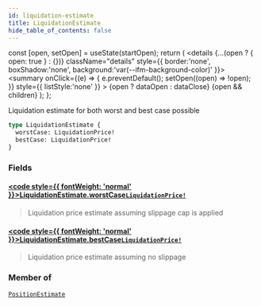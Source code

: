 ```yaml
---
id: liquidation-estimate
title: LiquidationEstimate
hide_table_of_contents: false
---
```







  const [open, setOpen] = useState(startOpen);
  return (
    <details {...(open ? { open: true } : {})} className="details" style={{ border:'none', boxShadow:'none', background:'var(--ifm-background-color)' }}>
      <summary
        onClick={(e) => {
          e.preventDefault();
          setOpen((open) => !open);
        }}
        style={{ listStyle:'none' }}
      >
      {open ? dataOpen : dataClose}
      </summary>
      {open && children}
    </details>
  );
};




Liquidation estimate for both worst and best case possible


```graphql
type LiquidationEstimate {
  worstCase: LiquidationPrice!
  bestCase: LiquidationPrice!
}
```


### Fields

#### [<code style={{ fontWeight: 'normal' }}>LiquidationEstimate.<b>worstCase</b></code>](#)<Bullet />[`LiquidationPrice!`](/testnet/api/graphql/objects/liquidation-price) <Badge class="secondary" text="non-null"/> <Badge class="secondary" text="object"/>
> Liquidation price estimate assuming slippage cap is applied
> 

#### [<code style={{ fontWeight: 'normal' }}>LiquidationEstimate.<b>bestCase</b></code>](#)<Bullet />[`LiquidationPrice!`](/testnet/api/graphql/objects/liquidation-price) <Badge class="secondary" text="non-null"/> <Badge class="secondary" text="object"/>
> Liquidation price estimate assuming no slippage
> 



### Member of

[`PositionEstimate`](/testnet/api/graphql/objects/position-estimate)  <Badge class="secondary" text="object"/>

